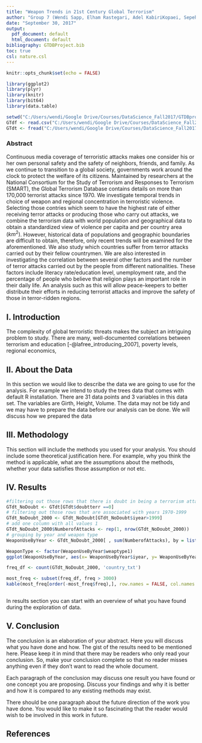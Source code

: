 ```yaml
---
title: "Weapon Trends in 21st Century Global Terrorism"
author: "Group 7 (Wendi Sapp, Elham Rastegari, Adel KabiriKopaei, Sepehr Pashoutani)"
date: "September 30, 2017"
output:
  pdf_document: default
  html_document: default
bibliography: GTDBProject.bib
toc: true
csl: nature.csl
---
```


```r
knitr::opts_chunk$set(echo = FALSE)

library(ggplot2)
library(plyr)
library(knitr)
library(bit64)
library(data.table)

setwd("C:/Users/wendi/Google Drive/Courses/DataScience_Fall2017/GTDBproject/GTDBproject")
GTdf <- read.csv("C:/Users/wendi/Google Drive/Courses/DataScience_Fall2017/GTDBproject/globalterrorismdb_0617dist_2000.csv")
GTdt <- fread("C:/Users/wendi/Google Drive/Courses/DataScience_Fall2017/GTDBproject/globalterrorismdb_0617dist_2000.csv")

```
### Abstract

Continuous media coverage of terroristic attacks makes one consider his or her own personal safety and the safety of neighbors, friends, and family. As we continue to transition to a global society, governments work around the clock to protect the welfare of its citizens. Maintained by researchers at the National Consortium for the Study of Terrorism and Responses to Terrorism (SMART), the Global Terrorism Database contains details on more than 170,000 terrorist attacks since 1970. We investigate temporal trends in choice of weapon and regional concentration in terroristic violence. Selecting those contries which seem to have the highest rate of either receiving terror attacks or producing those who carry out attacks, we combine the terrorism data with world population and geographical data to obtain a standardized view of violence per capita and per country area $(km^2)$. However, historical data of populations and geographic boundaries are difficult to obtain, therefore, only recent trends will be examined for the aforementioned. We also study which countries suffer from terror attacks carried out by their fellow countrymen. We are also interested in investigating the correlation between several other factors and the number of terror attacks carried out by the people from different nationalities. These factors include literacy rate/education level, unemployment rate, and the percentage of people who believe that religion plays an important role in their daily life. An analysis such as this will allow peace-keepers to better distribute their efforts in reducing terrorist attacks and improve the safety of those in terror-ridden regions.

## I. Introduction

The complexity of global terroristic threats makes the subject an intriguing problem to study. There are many, well-documented correlations between terrorism and education [-@lafree_introducing_2007], poverty levels, regional economics,


## II. About the Data

In this section we would like to describe the data we are going to use for the analysis. For example we intend to study the trees data that comes with default R installation. There are 31 data points and 3 variables in this data set. The variables are Girth, Height, Volume. The data may not be tidy and we may have to prepare the data before our analysis can be done. We will discuss how we prepared the data


## III. Methodology

This section will include the methods you used for your analysis. You should include some
theoretical justification here. For example, why you think the method is applicable, what are the assumptions about the methods, whether your data satisfies those assumption or not etc.

## IV. Results

```r

#filtering out those rows that there is doubt in being a terrorism attack
GTdt_NoDoubt <- GTdt[GTdt$doubtterr ==0]
# filtering out those rows that are associated with years 1970-1999
GTdt_NoDoubt_2000 <- GTdt_NoDoubt[GTdt_NoDoubt$iyear>1999]
# add one column with all values 1
GTdt_NoDoubt_2000$NumberofAttacks <- rep(1, nrow(GTdt_NoDoubt_2000))
# grouping by year and weapon type
WeaponUseByYear <- GTdt_NoDoubt_2000[ , sum(NumberofAttacks), by = list(iyear,weaptype1)]

WeaponType <- factor(WeaponUseByYear$weaptype1)
ggplot(WeaponUseByYear, aes(x= WeaponUseByYear$iyear, y= WeaponUseByYear$V1, color = WeaponType)) + geom_line() + xlab('Year') +ylab('Occurrence')

freq_df <- count(GTdt_NoDoubt_2000, 'country_txt')

most_freq <- subset(freq_df, freq > 3000)
kable(most_freq[order(-most_freq$freq),], row.names = FALSE, col.names = c("Country", "# of Terror Attacks"))



```


In results section you can start with an overview of what you have found during the exploration of data.

## V. Conclusion

The conclusion is an elaboration of your abstract. Here you will discuss what you have done and how. The gist of the results need to be mentioned here. Please keep it in mind that there may be readers who only read your conclusion. So, make your conclusion complete so that no reader misses anything even if they don't want to read the whole document.

Each paragraph of the conclusion may discuss one result you have found or one concept you are proposing. Discuss your findings and why it is better and how it is compared to any existing methods may exist.

There should be one paragraph about the future direction of the work you have done.  You would like to make it so fascinating that the reader would wish to be involved in this work in future.

## References












